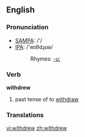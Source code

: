 ==English==

===Pronunciation===
*[[w:SAMPA|SAMPA]]: /'/
*[[w:IPA|IPA]]: /'wɪθdɻʊə/
*:Rhymes: [[Rhymes:English:-uː|-uː]]

===Verb===
'''withdrew'''

# past tense of to [[withdraw]]

===Translations===

[[vi:withdrew]]
[[zh:withdrew]]